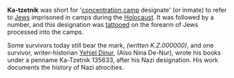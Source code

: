 '''Ka-tzetnik''' was short for '[[concentration camp]] designate' (or inmate) to refer to [[Jew]]s imprisoned in camps during the [[Holocaust]]. It was followed by a number, and this designation was [[tattoo]]ed on the forearm of Jews processed into the camps.

Some survivors today still bear the mark, ''(written K.Z.000000)'', and one survivor, writer-historian [[Yehiel Dinur]], (Also Nina De-Nur), wrote his books under a penname Ka-Tzetnik 135633, after his Nazi designation. His work documents the history of Nazi atrocities.